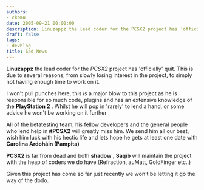 ```yaml
---
authors:
- ckemu
date: 2005-09-21 00:00:00
description: Linuzappz the lead coder for the PCSX2 project has 'officially' quit
draft: false
tags:
- devblog
title: Sad News
---
```


**Linuzappz** the lead coder for the *PCSX2* project has 'officially'
quit. This is due to several reasons, from slowly losing interest in the
project, to simply not having enough time to work on it.

<!-- truncate -->

I won't pull punches here, this *is* a major blow to this project as he
is responsible for so much code, plugins and has an extensive knowledge
of the **PlayStation 2** . Whilst he will pop in 'rarely' to lend a
hand, or some advice he won't be working on it further

All of the betatesting team, his fellow developers and the general
people who lend help in **#PCSX2** will greatly miss him. We send him
all our best, wish him luck with his hectic life and lets hope he gets
at least one date with **Carolina Ardoháin (Pampita)**

**PCSX2** is far from dead and both **shadow** , **Saqib** will maintain
the project with the heap of coders we do have (Refraction, auMatt,
GoldFinger etc..)

Given this project has come so far just recently
we won't be letting it go the way of the dodo.